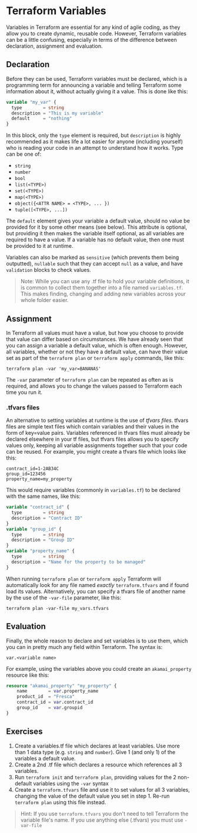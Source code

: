 # Terraform Variables

Variables in Terraform are essential for any kind of agile coding, as they allow you to create dynamic, reusable code. However, Terraform variables can be a little confusing, especially in terms of the difference between declaration, assignment and evaluation.

## Declaration

Before they can be used, Terraform variables must be declared, which is a programming term for announcing a variable and telling Terraform some information about it, without actually giving it a value. This is done like this:

```terraform
variable "my_var" {
  type        = string
  description = "This is my variable"
  default     = "nothing"
}
```

In this block, only the `type` element is required, but `description` is highly recommended as it makes life a lot easier for anyone (including yourself) who is reading your code in an attempt to understand how it works. Type can be one of:

- `string`
- `number`
- `bool`
- `list(<TYPE>)`
- `set(<TYPE>)`
- `map(<TYPE>)`
- `object({<ATTR NAME> = <TYPE>, ... })`
- `tuple([<TYPE>, ...])`

The `default` element gives your variable a default value, should no value be provided for it by some other means (see below). This attribute is optional, but providing it then makes the variable itself optional, as all variables are required to have a value. If a variable has no default value, then one must be provided to it at runtime.

Variables can also be marked as `sensitive` (which prevents them being outputted), `nullable` such that they can accept `null` as a value, and have `validation` blocks to check values.

> Note: While you can use any .tf file to hold your variable definitions, it is common to collect them together into a file named `variables.tf`. This makes finding, changing and adding new variables across your whole folder easier.

## Assignment

In Terraform all values must have a value, but how you choose to provide that value can differ based on circumstances. We have already seen that you can assign a variable a default value, which is often enough. However, all variables, whether or not they have a default value, can have their value set as part of the `terraform plan` or `terraform apply` commands, like this:

```shell
terraform plan -var 'my_var=BANANAS'
```

The `-var` parameter of `terraform plan` can be repeated as often as is required, and allows you to change the values passed to Terraform each time you run it.

### .tfvars files

An alternative to setting variables at runtime is the use of *tfvars files*. tfvars files are simple text files which contain variables and their values in the form of key=value pairs. Variables referenced in tfvars files must already be declared elsewhere in your tf files, but tfvars files allows you to specify values only, keeping all variable assignments together such that your code can be reused. For example, you might create a tfvars file which looks like this:

```text
contract_id=1-2AB34C
group_id=123456
property_name=my_property
```

This would require variables (commonly in `variables.tf`) to be declared with the same names, like this:

```terraform
variable "contract_id" {
  type        = string
  description = "Contract ID"
}
variable "group_id" {
  type        = string
  description = "Group ID"
}
variable "property_name" {
  type        = string
  description = "Name for the property to be managed"
}
```

When running `terraform plan` or `terraform apply` Terraform will automatically look for any file named _exactly_ `terraform.tfvars` and if found load its values. Alternatively, you can specify a tfvars file of another name by the use of the `-var-file` parameter, like this:

```shell
terraform plan -var-file my_vars.tfvars
```

## Evaluation

Finally, the whole reason to declare and set variables is to use them, which you can in pretty much any field within Terraform. The syntax is:

`var.<variable name>`

For example, using the variables above you could create an `akamai_property` resource like this:

```terraform
resource "akamai_property" "my_property" {
    name        = var.property_name
    product_id  = "Fresca"
    contract_id = var.contract_id
    group_id    = var.groupid
}
```

## Exercises

1. Create a variables.tf file which declares at least variables. Use more than 1 data type (e.g. `string` and `number`). Give 1 (and only 1) of the variables a default value.
2. Create a 2nd .tf file which declares a resource which references all 3 variables.
3. Run `terraform init` and `terraform plan`, providing values for the 2 non-default variables using the `-var` syntax
4. Create a `terraform.tfvars` file and use it to set values for all 3 variables, changing the value of the default value you set in step 1. Re-run `terraform plan` using this file instead.

> Hint: If you use `terraform.tfvars` you don't need to tell Terraform the variable file's name. If you use anything else (.tfvars) you must use `-var-file`